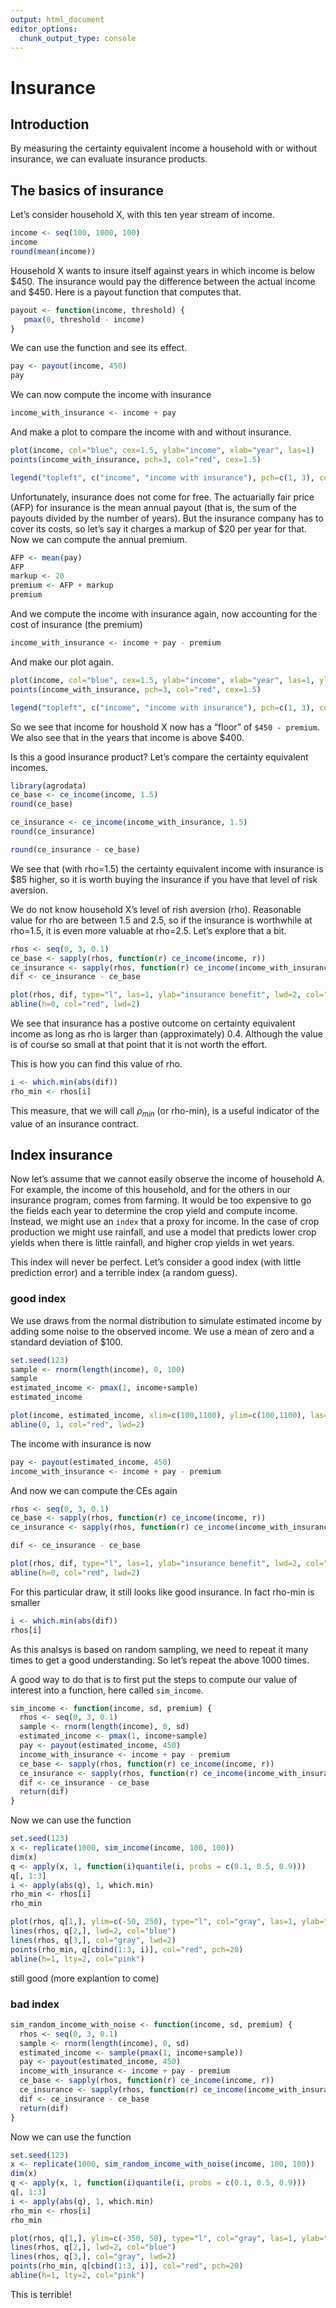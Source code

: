 ```yaml
---
output: html_document
editor_options: 
  chunk_output_type: console
---
```

# Insurance

## Introduction

By measuring the certainty equivalent income a household with or without insurance, we can evaluate insurance products. 

## The basics of insurance 

Let's consider household X, with this ten year stream of income.

```r
income <- seq(100, 1000, 100)
income
round(mean(income))
```

Household X wants to insure itself against years in which income is below $450. The insurance would pay the difference between the actual income and $450. Here is a payout function that computes that.

```r
payout <- function(income, threshold) {
   pmax(0, threshold - income) 
}
```

We can use the function and see its effect. 

```r
pay <- payout(income, 450)
pay
```

We can now compute the income with insurance 

```r
income_with_insurance <- income + pay
```

And make a plot to compare the income with and without insurance.

```r
plot(income, col="blue", cex=1.5, ylab="income", xlab="year", las=1)
points(income_with_insurance, pch=3, col="red", cex=1.5)

legend("topleft", c("income", "income with insurance"), pch=c(1, 3), col=c("blue", "red"))
```

Unfortunately, insurance does not come for free. The actuarially fair price (AFP) for insurance is the mean annual payout (that is, the sum of the payouts divided by the number of years). But the insurance company has to cover its costs, so let's say it charges a markup of $20 per year for that. Now we can compute the annual premium.

```r
AFP <- mean(pay)
AFP
markup <- 20
premium <- AFP + markup
premium
```

And we compute the income with insurance again, now accounting for the cost of insurance (the premium)

```r
income_with_insurance <- income + pay - premium
```

And make our plot again.

```r
plot(income, col="blue", cex=1.5, ylab="income", xlab="year", las=1, ylim=c(0,1100))
points(income_with_insurance, pch=3, col="red", cex=1.5)

legend("topleft", c("income", "income with insurance"), pch=c(1, 3), col=c("blue", "red"))
```

So we see that income for houshold X now has a "floor" of `$450 - premium`. We also see that in the years that income is above $400. 

Is this a good insurance product? Let's compare the certainty equivalent incomes. 

```r
library(agrodata)
ce_base <- ce_income(income, 1.5)
round(ce_base)

ce_insurance <- ce_income(income_with_insurance, 1.5)
round(ce_insurance)

round(ce_insurance - ce_base)
```

We see that (with rho=1.5) the certainty equivalent income with insurance is $85 higher, so it is worth buying the insurance if you have that level of risk aversion. 

We do not know household X's level of rish aversion (rho). Reasonable value for rho are between 1.5 and 2.5, so if the insurance is worthwhile at rho=1.5, it is even more valuable at rho=2.5. Let's explore that a bit. 


```r
rhos <- seq(0, 3, 0.1)
ce_base <- sapply(rhos, function(r) ce_income(income, r))
ce_insurance <- sapply(rhos, function(r) ce_income(income_with_insurance, r))
dif <- ce_insurance - ce_base

plot(rhos, dif, type="l", las=1, ylab="insurance benefit", lwd=2, col="blue")
abline(h=0, col="red", lwd=2)
```

We see that insurance has a postive outcome on certainty equivalent income as long as rho is larger than (approximately) 0.4. Although the value is of course so small at that point that it is not worth the effort.  

This is how you can find this value of rho.

```r
i <- which.min(abs(dif))
rho_min <- rhos[i]
```

This measure, that we will call $\rho_{min}$ (or rho-min), is a useful indicator of the value of an insurance contract.

## Index insurance 

Now let's assume that we cannot easily observe the income of household A. For example, the income of this household, and for the others in our insurance program, comes from farming. It would be too expensive to go the fields each year to determine the crop yield and compute income. Instead, we might use an `index` that a proxy for income. In the case of crop production we might use rainfall, and use a model that predicts lower crop yields when there is little rainfall, and higher crop yields in wet years. 

This index will never be perfect. Let's consider a good index (with little prediction error) and a terrible index (a random guess).

### good index

We use draws from the normal distribution to simulate estimated income by adding some noise to the observed income. We use a mean of zero and a standard deviation of $100.

```r
set.seed(123)
sample <- rnorm(length(income), 0, 100)
sample
estimated_income <- pmax(1, income+sample)
estimated_income

plot(income, estimated_income, xlim=c(100,1100), ylim=c(100,1100), las=1, col="blue", pch=20, cex=1.5)
abline(0, 1, col="red", lwd=2)
```

The income with insurance is now 

```r
pay <- payout(estimated_income, 450)
income_with_insurance <- income + pay - premium
```

And now we can compute the CEs again

```r
rhos <- seq(0, 3, 0.1)
ce_base <- sapply(rhos, function(r) ce_income(income, r))
ce_insurance <- sapply(rhos, function(r) ce_income(income_with_insurance, r))

dif <- ce_insurance - ce_base

plot(rhos, dif, type="l", las=1, ylab="insurance benefit", lwd=2, col="blue")
abline(h=0, col="red", lwd=2)

```

For this particular draw, it still looks like good insurance. In fact rho-min is smaller 

```r
i <- which.min(abs(dif))
rhos[i]
```

As this analsys is based on random sampling, we need to repeat it many times to get a good understanding. So let's repeat the above 1000 times. 

A good way to do that is to first put the steps to compute our value of interest into a function, here called `sim_income`.

```r
sim_income <- function(income, sd, premium) {
  rhos <- seq(0, 3, 0.1)
  sample <- rnorm(length(income), 0, sd)
  estimated_income <- pmax(1, income+sample)
  pay <- payout(estimated_income, 450)
  income_with_insurance <- income + pay - premium
  ce_base <- sapply(rhos, function(r) ce_income(income, r))
  ce_insurance <- sapply(rhos, function(r) ce_income(income_with_insurance, r))
  dif <- ce_insurance - ce_base
  return(dif)
}
```

Now we can use the function

```r
set.seed(123)
x <- replicate(1000, sim_income(income, 100, 100))
dim(x)
q <- apply(x, 1, function(i)quantile(i, probs = c(0.1, 0.5, 0.9)))
q[, 1:3]
i <- apply(abs(q), 1, which.min)
rho_min <- rhos[i]
rho_min
```


```r
plot(rhos, q[1,], ylim=c(-50, 250), type="l", col="gray", las=1, ylab="benefit from insurance ($)", lwd=2)
lines(rhos, q[2,], lwd=2, col="blue")
lines(rhos, q[3,], col="gray", lwd=2)
points(rho_min, q[cbind(1:3, i)], col="red", pch=20)
abline(h=1, lty=2, col="pink")
```

still good (more explantion to come)


### bad index


```r
sim_random_income_with_noise <- function(income, sd, premium) {
  rhos <- seq(0, 3, 0.1)
  sample <- rnorm(length(income), 0, sd)
  estimated_income <- sample(pmax(1, income+sample))
  pay <- payout(estimated_income, 450)
  income_with_insurance <- income + pay - premium
  ce_base <- sapply(rhos, function(r) ce_income(income, r))
  ce_insurance <- sapply(rhos, function(r) ce_income(income_with_insurance, r))
  dif <- ce_insurance - ce_base
  return(dif)
}
```

Now we can use the function

```r
set.seed(123)
x <- replicate(1000, sim_random_income_with_noise(income, 100, 100))
dim(x)
q <- apply(x, 1, function(i)quantile(i, probs = c(0.1, 0.5, 0.9)))
q[, 1:3]
i <- apply(abs(q), 1, which.min)
rho_min <- rhos[i]
rho_min
```

```r
plot(rhos, q[1,], ylim=c(-350, 50), type="l", col="gray", las=1, ylab="benefit from insurance ($)", lwd=2)
lines(rhos, q[2,], lwd=2, col="blue")
lines(rhos, q[3,], col="gray", lwd=2)
points(rho_min, q[cbind(1:3, i)], col="red", pch=20)
abline(h=1, lty=2, col="pink")
```

This is terrible!


